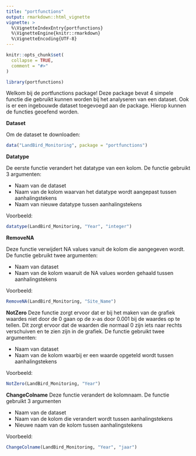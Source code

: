 ```yaml
---
title: "portfunctions"
output: rmarkdown::html_vignette
vignette: >
  %\VignetteIndexEntry{portfunctions}
  %\VignetteEngine{knitr::rmarkdown}
  %\VignetteEncoding{UTF-8}
---
```


```r
knitr::opts_chunk$set(
  collapse = TRUE,
  comment = "#>"
)
```

```r
library(portfunctions)
```

Welkom bij de portfunctions package! Deze package bevat 4 simpele functie die gebruikt kunnen worden bij het analyseren van een dataset. Ook is er een ingebouwde dataset toegevoegd aan de package. Hierop kunnen de functies geoefend worden.

**Dataset**

Om de dataset te downloaden:

```r
data("LandBird_Monitoring", package = "portfunctions")
```

**Datatype**

De eerste functie verandert het datatype van een kolom. De functie gebruikt 3 argumenten:

-   Naam van de dataset 
-   Naam van de kolom waarvan het datatype wordt aangepast tussen aanhalingstekens 
-   Naam van nieuwe datatype tussen aanhalingstekens 

Voorbeeld: 
```r
datatype(LandBird_Monitoring, "Year", "integer")
```

**RemoveNA**

Deze functie verwijdert NA values vanuit de kolom die aangegeven wordt. De functie gebruikt twee argumenten: 

-  Naam van dataset 
-  Naam van de kolom waaruit de NA values worden gehaald tussen aanhalingstekens

Voorbeeld: 
```r
RemoveNA(LandBird_Monitoring, "Site_Name")
```

**NotZero** 
Deze functie zorgt ervoor dat er bij het maken van de grafiek waardes niet door de 0 gaan op de x-as door 0.001 bij de waardes op te tellen. Dit zorgt ervoor dat de waarden die normaal 0 zijn iets naar rechts verschuiven en te zien zijn in de grafiek. De functie gebruikt twee argumenten: 

-  Naam van dataset 
-  Naam van de kolom waarbij er een waarde opgeteld wordt tussen aanhalingstekens

Voorbeeld: 
```r
NotZero(LandBird_Monitoring, "Year")
```

**ChangeColname** 
Deze functie verandert de kolomnaam. De functie gebruikt 3 argumenten 

-  Naam van de dataset 
-  Naam van de kolom die verandert wordt tussen aanhalingstekens  
-  Nieuwe naam van de kolom tussen aanhalingstekens 

Voorbeeld: 
```r
ChangeColname(LandBird_Monitoring, "Year", "jaar")
```
